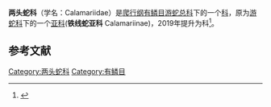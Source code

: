 {{Automatic taxobox
| taxon = Calamariidae
| authority = Bonaparte, 1838 
| subdivision_ranks = 属
| subdivision = 
}}
'''两头蛇科'''（学名：Calamariidae）是[[爬行纲|爬行纲]][[有鳞目|有鳞目]][[游蛇科|游蛇总科]]下的一个[[科_(生物)|科]]，原为[[游蛇科|游蛇科]]下的一个[[亚科|亚科]]('''铁线蛇亚科''' Calamariinae)，2019年提升为科<ref>{{Cite journal |last=Kai |first=Wang |last2=Jinlong |first2=Ren |last3=Hongman |first3=Chen |last4=Zhitong |first4=Lyu |last5=Xianguang |first5=Guo |last6=Ke |first6=Jiang |last7=Jinmin |first7=Chen |last8=Jiatang |first8=Li |last9=Peng |first9=Guo |last10=Yingyong |first10=Wang |last11=Jing |first11=Che |date=2020-02-20 |title=The updated checklists of amphibians and reptiles of China |url=https://www.biodiversity-science.net/EN/10.17520/biods.2019238 |journal=Biodiversity Science |language=en |volume=28 |issue=2 |doi=10.17520/biods.2019238 |issn=1005-0094}}</ref>。

==参考文献==
{{reflist}}
{{Taxonbar|from=Q21227947}}
[[Category:两头蛇科|Category:两头蛇科]]
[[Category:有鳞目|Category:有鳞目]]